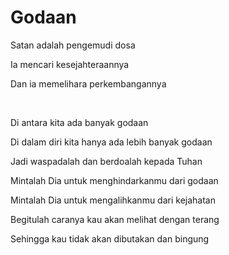 # Godaan

Satan adalah pengemudi dosa

Ia mencari kesejahteraannya

Dan ia memelihara perkembangannya

<p></p>

<br />

Di antara kita ada banyak godaan

Di dalam diri kita hanya ada lebih banyak godaan

Jadi waspadalah dan berdoalah kepada Tuhan

Mintalah Dia untuk menghindarkanmu dari godaan

Mintalah Dia untuk mengalihkanmu dari kejahatan

Begitulah caranya kau akan melihat dengan terang

Sehingga kau tidak akan dibutakan dan bingung

<p></p>